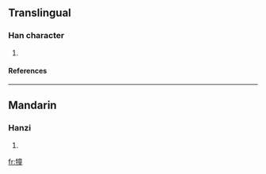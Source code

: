 ==Translingual==
===Han character===
{{Han char|rn=93|rad=牛|as=12|sn=16|four=2051<sub>4</sub>|canj=竹手卜廿土 (HQYTG)}}
# {{defn|Han|sort=牛12}}
====References====
{{Han ref|kx=0704.170|dkj=20171|dj=1117.070|hdz=31820.060|uh=729D|ud=29341|bh=EA59|bd=59993}}

----
==Mandarin==
===Hanzi===
{{cmn-hanzi|pin=[[tóng]] (tong2)|wg=t'ung<sup>2</sup>}}
# {{defn|Mandarin}}

[[fr:犝]]